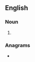 ==English==

===Noun===
{{head|en|noun plural form}}

# {{plural of|mauler|lang=en}}

===Anagrams===
* {{anagrams|en|serumal}}